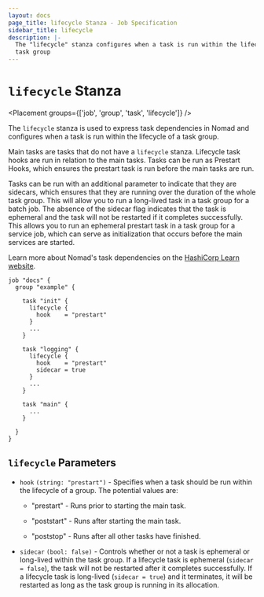 ```yaml
---
layout: docs
page_title: lifecycle Stanza - Job Specification
sidebar_title: lifecycle
description: |-
  The "lifecycle" stanza configures when a task is run within the lifecycle of a
  task group
---
```


# `lifecycle` Stanza

<Placement groups={['job', 'group', 'task', 'lifecycle']} />

The `lifecycle` stanza is used to express task dependencies in Nomad and
configures when a task is run within the lifecycle of a task group.

Main tasks are tasks that do not have a `lifecycle` stanza. Lifecycle task hooks
are run in relation to the main tasks. Tasks can be run as Prestart Hooks, which
ensures the prestart task is run before the main tasks are run.

Tasks can be run with an additional parameter to indicate that they are
sidecars, which ensures that they are running over the duration of the whole
task group. This will allow you to run a long-lived task in a task group for a
batch job. The absence of the sidecar flag indicates that the task is ephemeral
and the task will not be restarted if it completes successfully. This allows you
to run an ephemeral prestart task in a task group for a service job, which can
serve as initialization that occurs before the main services are started.

Learn more about Nomad's task dependencies on the [HashiCorp Learn website][learn-taskdeps].

```hcl
job "docs" {
  group "example" {

    task "init" {
      lifecycle {
        hook    = "prestart"
      }
      ...
    }

    task "logging" {
      lifecycle {
        hook    = "prestart"
        sidecar = true
      }
      ...
    }

    task "main" {
      ...
    }

  }
}
```

## `lifecycle` Parameters

- `hook` `(string: "prestart")` - Specifies when a task should be run within
  the lifecycle of a group. The potential values are:
  
  - "prestart" - Runs prior to starting the main task.

  - "poststart" - Runs after starting the main task.

  - "poststop" - Runs after all other tasks have finished.

- `sidecar` `(bool: false)` - Controls whether or not a task is ephemeral or
  long-lived within the task group. If a lifecycle task is ephemeral (`sidecar = false`), the task will not be restarted after it completes successfully. If a
  lifecycle task is long-lived (`sidecar = true`) and it terminates, it will be
  restarted as long as the task group is running in its allocation.

[learn-taskdeps]: https://learn.hashicorp.com/collections/nomad/task-deps
